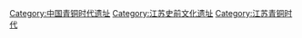 [[Category:中国青铜时代遗址|Category:中国青铜时代遗址]]
[[Category:江苏史前文化遗址|Category:江苏史前文化遗址]]
[[Category:江苏青铜时代|Category:江苏青铜时代]]